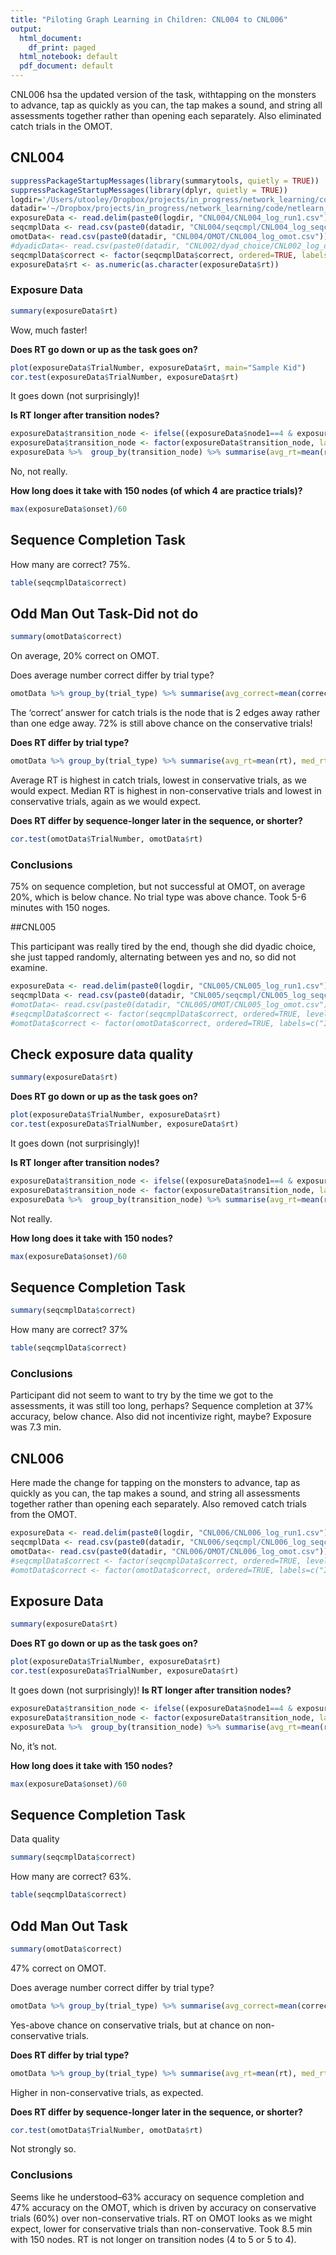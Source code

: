 ```yaml
---
title: "Piloting Graph Learning in Children: CNL004 to CNL006"
output:
  html_document:
    df_print: paged
  html_notebook: default
  pdf_document: default
---
```

CNL006 hsa the updated version of the task, withtapping on the monsters to advance, tap as quickly as you can, the tap makes a sound, and string all assessments together rather than opening each separately. Also eliminated catch trials in the OMOT.

## CNL004
```r
suppressPackageStartupMessages(library(summarytools, quietly = TRUE))
suppressPackageStartupMessages(library(dplyr, quietly = TRUE))
logdir='/Users/utooley/Dropbox/projects/in_progress/network_learning/code/netlearn_kids_v1/logs/'
datadir='~/Dropbox/projects/in_progress/network_learning/code/netlearn_kids_v1/subjData/'
exposureData <- read.delim(paste0(logdir, "CNL004/CNL004_log_run1.csv"))
seqcmplData <- read.csv(paste0(datadir, "CNL004/seqcmpl/CNL004_log_seqcmpl.csv"))
omotData<- read.csv(paste0(datadir, "CNL004/OMOT/CNL004_log_omot.csv"))
#dyadicData<- read.csv(paste0(datadir, "CNL002/dyad_choice/CNL002_log_dyad_choice.csv"))
seqcmplData$correct <- factor(seqcmplData$correct, ordered=TRUE, labels=c("Incorrect", "Correct"))
exposureData$rt <- as.numeric(as.character(exposureData$rt))
```

### Exposure Data

```r
summary(exposureData$rt)
```
Wow, much faster!

**Does RT go down or up as the task goes on?**

```r
plot(exposureData$TrialNumber, exposureData$rt, main="Sample Kid")
cor.test(exposureData$TrialNumber, exposureData$rt)
```
It goes down (not surprisingly)!

**Is RT longer after transition nodes?**
```r
exposureData$transition_node <- ifelse((exposureData$node1==4 & exposureData$node2 ==5) |(exposureData$node1 ==5 & exposureData$node2 ==4), 1, 0)
exposureData$transition_node <- factor(exposureData$transition_node, labels=c("No", "Yes"))
exposureData %>%  group_by(transition_node) %>% summarise(avg_rt=mean(rt), med_rt=median(rt), std_dev=sd(rt), n_trials=n())
```
No, not really.

**How long does it take with 150 nodes (of which 4 are practice trials)?**
```r
max(exposureData$onset)/60
```
## Sequence Completion Task

How many are correct? 75%.
```r
table(seqcmplData$correct)
```

## Odd Man Out Task-Did not do
```r
summary(omotData$correct)
```
On average, 20% correct on OMOT.

Does average number correct differ by trial type?
```r
omotData %>% group_by(trial_type) %>% summarise(avg_correct=mean(correct))
```
The 'correct' answer for catch trials is the node that is 2 edges away rather than one edge away. 72% is still above chance on the conservative trials!

**Does RT differ by trial type?**
```r
omotData %>% group_by(trial_type) %>% summarise(avg_rt=mean(rt), med_rt=median(rt), std_dev=sd(rt), n_trials=n())
```
Average RT is highest in catch trials, lowest in conservative trials, as we would expect. Median RT is highest in non-conservative trials and lowest in conservative trials, again as we would expect.

**Does RT differ by sequence-longer later in the sequence, or shorter?**
```r
cor.test(omotData$TrialNumber, omotData$rt)
```

### Conclusions

75% on sequence completion, but not successful at OMOT, on average 20%, which is below chance. No trial type was above chance.
Took 5-6 minutes with 150 noges.

##CNL005

This participant was really tired by the end, though she did dyadic choice, she just tapped randomly, alternating between yes and no, so did not examine.

```r
exposureData <- read.delim(paste0(logdir, "CNL005/CNL005_log_run1.csv"))
seqcmplData <- read.csv(paste0(datadir, "CNL005/seqcmpl/CNL005_log_seqcmpl.csv"))
#omotData<- read.csv(paste0(datadir, "CNL005/OMOT/CNL005_log_omot.csv"))
#seqcmplData$correct <- factor(seqcmplData$correct, ordered=TRUE, levels=c(1,0), labels=c("Incorrect", "Correct"))
#omotData$correct <- factor(omotData$correct, ordered=TRUE, labels=c("Incorrect", "Correct")) #commented out because if make them factors then can't do proportion calculations on them.
```

## Check exposure data quality

```r
summary(exposureData$rt)
```

**Does RT go down or up as the task goes on?**

```r
plot(exposureData$TrialNumber, exposureData$rt)
cor.test(exposureData$TrialNumber, exposureData$rt)
```
It goes down (not surprisingly)!

**Is RT longer after transition nodes?**
```r
exposureData$transition_node <- ifelse((exposureData$node1==4 & exposureData$node2 ==5) |(exposureData$node1 ==5 & exposureData$node2 ==4), 1, 0)
exposureData$transition_node <- factor(exposureData$transition_node, labels=c("No", "Yes"))
exposureData %>%  group_by(transition_node) %>% summarise(avg_rt=mean(rt), med_rt=median(rt), std_dev=sd(rt), n_trials=n())
```
Not really.

**How long does it take with 150 nodes?**
```r
max(exposureData$onset)/60
```
## Sequence Completion Task

```r
summary(seqcmplData$correct)
```
How many are correct? 37%
```r
table(seqcmplData$correct)
```
### Conclusions

Participant did not seem to want to try by the time we got to the assessments, it was still too long, perhaps? Sequence completion at 37% accuracy, below chance. Also did not incentivize right, maybe?
Exposure was 7.3 min.

## CNL006

Here made the change for tapping on the monsters to advance, tap as quickly as you can, the tap makes a sound, and string all assessments together rather than opening each separately. Also removed catch trials from the OMOT.

```r
exposureData <- read.delim(paste0(logdir, "CNL006/CNL006_log_run1.csv"))
seqcmplData <- read.csv(paste0(datadir, "CNL006/seqcmpl/CNL006_log_seqcmpl.csv"))
omotData<- read.csv(paste0(datadir, "CNL006/OMOT/CNL006_log_omot.csv"))
#seqcmplData$correct <- factor(seqcmplData$correct, ordered=TRUE, levels=c(1,0), labels=c("Incorrect", "Correct"))
#omotData$correct <- factor(omotData$correct, ordered=TRUE, labels=c("Incorrect", "Correct")) #commented out because if make them factors then can't do proportion calculations on them.
```

## Exposure Data

```r
summary(exposureData$rt)
```

**Does RT go down or up as the task goes on?**

```r
plot(exposureData$TrialNumber, exposureData$rt)
cor.test(exposureData$TrialNumber, exposureData$rt)
```
It goes down (not surprisingly)!
**Is RT longer after transition nodes?**
```r
exposureData$transition_node <- ifelse((exposureData$node1==4 & exposureData$node2 ==5) |(exposureData$node1 ==5 & exposureData$node2 ==4), 1, 0)
exposureData$transition_node <- factor(exposureData$transition_node, labels=c("No", "Yes"))
exposureData %>%  group_by(transition_node) %>% summarise(avg_rt=mean(rt), med_rt=median(rt), std_dev=sd(rt), n_trials=n())
```
No, it's not.

**How long does it take with 150 nodes?**
```r
max(exposureData$onset)/60
```
## Sequence Completion Task
Data quality
```r
summary(seqcmplData$correct)
```
How many are correct? 63%.
```r
table(seqcmplData$correct)
```
## Odd Man Out Task
```r
summary(omotData$correct)
```
47% correct on OMOT.

Does average number correct differ by trial type?
```r
omotData %>% group_by(trial_type) %>% summarise(avg_correct=mean(correct))
```
Yes-above chance on conservative trials, but at chance on non-conservative trials.

**Does RT differ by trial type?**
```r
omotData %>% group_by(trial_type) %>% summarise(avg_rt=mean(rt), med_rt=median(rt), std_dev=sd(rt), n_trials=n())
```
Higher in non-conservative trials, as expected.

**Does RT differ by sequence-longer later in the sequence, or shorter?**
```r
cor.test(omotData$TrialNumber, omotData$rt)
```
Not strongly so.

### Conclusions

Seems like he understood--63% accuracy on sequence completion and 47% accuracy on the OMOT, which is driven by accuracy on conservative trials (60%) over non-conservative trials.
RT on OMOT looks as we might expect, lower for conservative trials than non-conservative.
Took 8.5 min with 150 nodes.
RT is not longer on transition nodes (4 to 5 or 5 to 4).